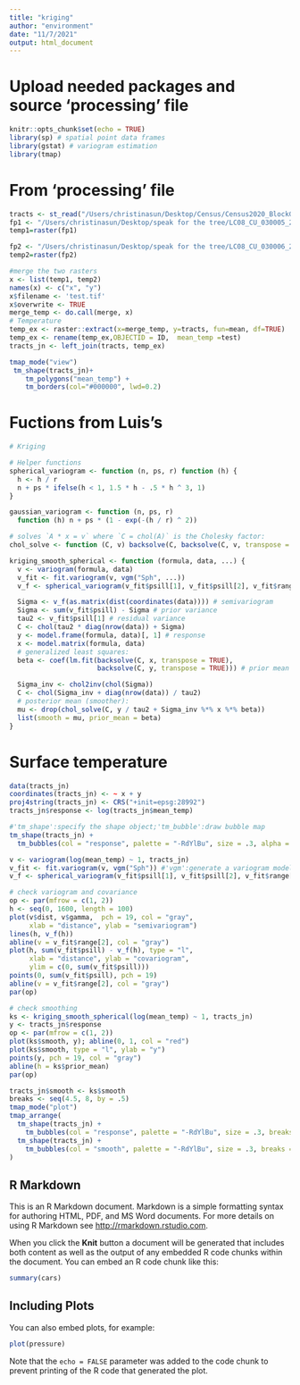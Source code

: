 ```yaml
---
title: "kriging"
author: "environment"
date: "11/7/2021"
output: html_document
---
```

# Upload needed packages and source 'processing' file
```r
knitr::opts_chunk$set(echo = TRUE)
library(sp) # spatial point data frames
library(gstat) # variogram estimation
library(tmap)
```

# From 'processing' file
```r
tracts <- st_read("/Users/christinasun/Desktop/Census/Census2020_BlockGroups.shp")
fp1 <- "/Users/christinasun/Desktop/speak for the tree/LC08_CU_030005_20210812_20210822_02_ST_B10.TIF"
temp1=raster(fp1)

fp2 <- "/Users/christinasun/Desktop/speak for the tree/LC08_CU_030006_20210812_20210822_02_ST_B10.TIF"
temp2=raster(fp2)

#merge the two rasters 
x <- list(temp1, temp2)
names(x) <- c("x", "y")
x$filename <- 'test.tif'
x$overwrite <- TRUE
merge_temp <- do.call(merge, x)
# Temperature
temp_ex <- raster::extract(x=merge_temp, y=tracts, fun=mean, df=TRUE)
temp_ex <- rename(temp_ex,OBJECTID = ID,  mean_temp =test)
tracts_jn <- left_join(tracts, temp_ex)

tmap_mode("view")
 tm_shape(tracts_jn)+
    tm_polygons("mean_temp") + 
    tm_borders(col="#000000", lwd=0.2)
```

# Fuctions from Luis's
```r
# Kriging

# Helper functions
spherical_variogram <- function (n, ps, r) function (h) {
  h <- h / r
  n + ps * ifelse(h < 1, 1.5 * h - .5 * h ^ 3, 1)
}

gaussian_variogram <- function (n, ps, r)
  function (h) n + ps * (1 - exp(-(h / r) ^ 2))

# solves `A * x = v` where `C = chol(A)` is the Cholesky factor:
chol_solve <- function (C, v) backsolve(C, backsolve(C, v, transpose = TRUE)) # the solution of triangular system.The result will be a vector if 'x' is a vector and a matrix if 'x' is a matrix.

kriging_smooth_spherical <- function (formula, data, ...) {
  v <- variogram(formula, data)
  v_fit <- fit.variogram(v, vgm("Sph", ...))
  v_f <- spherical_variogram(v_fit$psill[1], v_fit$psill[2], v_fit$range[2])

  Sigma <- v_f(as.matrix(dist(coordinates(data)))) # semivariogram
  Sigma <- sum(v_fit$psill) - Sigma # prior variance
  tau2 <- v_fit$psill[1] # residual variance
  C <- chol(tau2 * diag(nrow(data)) + Sigma)
  y <- model.frame(formula, data)[, 1] # response
  x <- model.matrix(formula, data)
  # generalized least squares:
  beta <- coef(lm.fit(backsolve(C, x, transpose = TRUE),
                      backsolve(C, y, transpose = TRUE))) # prior mean

  Sigma_inv <- chol2inv(chol(Sigma))
  C <- chol(Sigma_inv + diag(nrow(data)) / tau2)
  # posterior mean (smoother):
  mu <- drop(chol_solve(C, y / tau2 + Sigma_inv %*% x %*% beta))
  list(smooth = mu, prior_mean = beta)
}

```

# Surface temperature
```r
data(tracts_jn)
coordinates(tracts_jn) <- ~ x + y
proj4string(tracts_jn) <- CRS("+init=epsg:28992")
tracts_jn$response <- log(tracts_jn$mean_temp)

#'tm_shape':specify the shape object;'tm_bubble':draw bubble map
tm_shape(tracts_jn) +
  tm_bubbles(col = "response", palette = "-RdYlBu", size = .3, alpha = .5)

v <- variogram(log(mean_temp) ~ 1, tracts_jn)
v_fit <- fit.variogram(v, vgm("Sph")) #'vgm':generate a variogram model or add to an existing model.
v_f <- spherical_variogram(v_fit$psill[1], v_fit$psill[2], v_fit$range[2])

# check variogram and covariance
op <- par(mfrow = c(1, 2))
h <- seq(0, 1600, length = 100)
plot(v$dist, v$gamma,  pch = 19, col = "gray",
     xlab = "distance", ylab = "semivariogram")
lines(h, v_f(h))
abline(v = v_fit$range[2], col = "gray")
plot(h, sum(v_fit$psill) - v_f(h), type = "l",
     xlab = "distance", ylab = "covariogram",
     ylim = c(0, sum(v_fit$psill)))
points(0, sum(v_fit$psill), pch = 19)
abline(v = v_fit$range[2], col = "gray")
par(op)

# check smoothing
ks <- kriging_smooth_spherical(log(mean_temp) ~ 1, tracts_jn)
y <- tracts_jn$response
op <- par(mfrow = c(1, 2))
plot(ks$smooth, y); abline(0, 1, col = "red")
plot(ks$smooth, type = "l", ylab = "y")
points(y, pch = 19, col = "gray")
abline(h = ks$prior_mean)
par(op)

tracts_jn$smooth <- ks$smooth
breaks <- seq(4.5, 8, by = .5)
tmap_mode("plot")
tmap_arrange(
  tm_shape(tracts_jn) +
    tm_bubbles(col = "response", palette = "-RdYlBu", size = .3, breaks = breaks),
  tm_shape(tracts_jn) +
    tm_bubbles(col = "smooth", palette = "-RdYlBu", size = .3, breaks = breaks)
)
```

## R Markdown

This is an R Markdown document. Markdown is a simple formatting syntax for authoring HTML, PDF, and MS Word documents. For more details on using R Markdown see <http://rmarkdown.rstudio.com>.

When you click the **Knit** button a document will be generated that includes both content as well as the output of any embedded R code chunks within the document. You can embed an R code chunk like this:

```r
summary(cars)
```

## Including Plots

You can also embed plots, for example:

```r
plot(pressure)
```

Note that the `echo = FALSE` parameter was added to the code chunk to prevent printing of the R code that generated the plot.
